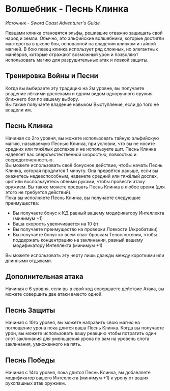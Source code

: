 # Волшебник - Песнь Клинка
_Источник - Sword Coast Adventurer's Guide_

Певцами клинка становятся эльфы, решившие отважно защищать свой народ и земли. Обычно, это эльфийские волшебники, которые
достигли мастерства в школе боя, основанной на владении клинком и тайной магией. В бою певец клинка использует ряд сложных,
но элегантных манёвров, которые отражают возможный урон и позволяют использовать магию для разрушительных атак и ловкой защиты.

## Тренировка Войны и Песни
Когда вы выбираете эту традицию на 2м уровне, вы получаете владение лёгкими доспехами и одним видом одноручного оружия ближнего боя по вашему выбору.  
Вы также получаете владение навыком Выступление, если до того не владели им. 

## Песнь Клинка
Начиная со 2го уровня, вы можете использовать тайную эльфийскую магию, называемую Песнью Клинка, при условии, что вы не носите
средних или тяжёлых доспехов и не используете щит. Песнь Клинка наделяет вас сверхъестественной скоростью, ловкостью и
сосредоточенностью.  
Вы можете использовать своё бонусное действие, чтобы начать Песнь Клинка, которая продлится 1 минуту. Она прервётся раньше,
если вы окажетесь недееспособным, наденете средний или тяжёлый доспех, щит или воспользуетесь обеими руками, чтобы провести атаку оружием. Вы также можете прервать Песнь Клинка в любое время (для этого не требуется действий).  
Пока вы исполняете Песнь Клинка, вы получаете следующие преимущества:
- Вы получаете бонус к КД равный вашему модификатору Интеллекта (минимум +1)
- Ваша скорость увеличивается на 10 фт
- Вы получаете преимущество на проверки Ловкости (Акробатики)
- Вы получаете бонус ко всем спас-броскам Телосложения, чтобы поддержать концентрацию на заклинании, равный вашему модификатору Интеллекта (минимум +1)

Вы можете использовать эту черту лишь дважды между короткими или длинными отдыхами.

## Дополнительная атака
Начиная с 6 уровня, если вы в свой ход совершаете действие Атака, вы можете совершить две атаки вместо одной.

## Песнь Защиты 
Начиная с 10го уровня, вы можете направить свою магию на поглощение урона пока длится ваша Песнь Клинка. Когда вы получаете урон,
вы можете использовать вашу реакцию чтобы потратить один слот заклинания для уменьшения урона по вам на уровень слота
заклинания, умноженного на пять.

## Песнь Победы
Начиная с 14го уровня, пока длится Песнь Клинка, вы добавляете модификатор вашего Интеллекта (минимум +1) к урону от
ваших рукопашных атак оружием.